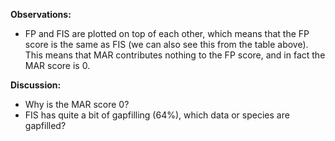 **Observations:**

- FP and FIS are plotted on top of each other, which means that the FP score is the same as FIS (we can also see this from the table above). This means that MAR contributes nothing to the FP score, and in fact the MAR score is 0. 

**Discussion:**

- Why is the MAR score 0?
- FIS has quite a bit of gapfilling (64%), which data or species are gapfilled?
